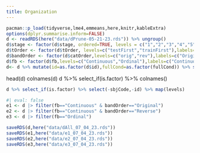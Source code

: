 ```yaml
---
title: Organization
---
```



```r
pacman::p_load(tidyverse,lme4,emmeans,here,knitr,kableExtra)
options(dplyr.summarise.inform=FALSE)
d <- readRDS(here("data/dPrune-05-21-23.rds")) %>% ungroup()
d$stage <- factor(d$stage, ordered=TRUE, levels = c("1","2","3","4","5","6","7","8","9","10","11","12","13","14","15","16","17","18","19","20","21","22","23"))
d$tOrder <- factor(d$tOrder, levels=c("testFirst","trainFirst"),labels=c("Test First","Train First"))
d$bandOrder <- factor(d$catOrder,levels=c("orig","rev"),labels=c("Original","Reverse"))
d$fb <- factor(d$fb,levels=c("Continuous","Ordinal"),labels=c("Continuous","Ordinal"))
d<- d %>% mutate(id=as.factor(d$id),fullCond=as.factor(fullCond)) %>% select(-catOrder,-mode) %>% relocate(bandOrder,.after=fb)
```

head(d)
colnames(d)
d %>% select_if(is.factor) %>% colnames()


```r
d %>% select_if(is.factor) %>% select(-sbjCode,-id) %>% map(levels)
```


```r
#| eval: false
e1 <- d |> filter(fb=="Continuous" & bandOrder=="Original")
e2 <- d |> filter(fb=="Continuous" & bandOrder=="Reverse")
e3 <- d |> filter(fb=="Ordinal")

saveRDS(d,here("data/dAll_07_04_23.rds"))
saveRDS(e1,here("data/e1_07_04_23.rds"))
saveRDS(e2,here("data/e2_07_04_23.rds"))
saveRDS(e3,here("data/e3_07_04_23.rds"))

```



